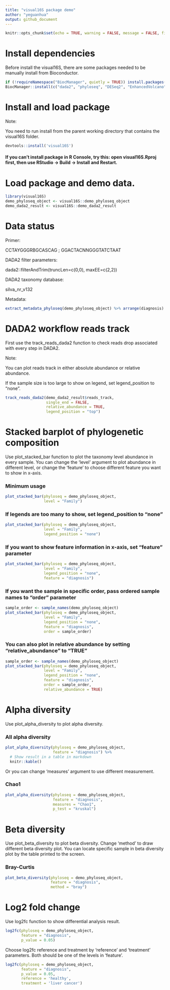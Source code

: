 ```yaml
---
title: "visual16S package demo"
author: "yeguanhua"
output: github_document
---
```


```r
knitr::opts_chunk$set(echo = TRUE, warning = FALSE, message = FALSE, fig.width=10, fig.height=6)
```

# Install dependencies

Before install the visual16S, there are some packages needed to be manually install from Bioconductor.

```r
if (!requireNamespace("BiocManager", quietly = TRUE)) install.packages("BiocManager") #------------------
BiocManager::install(c("dada2", "phyloseq", "DESeq2", "EnhancedVolcano"))
```


# Install and load package

Note: 

You need to run install from the parent working directory that contains the visual16S folder.

```r
devtools::install('visual16S')
```

#### If you can't install package in R Console, try this: open visual16S.Rproj first, then use RStudio → Build → Install and Restart.

# Load package and demo data.

```r
library(visual16S)
demo_phyloseq_object <- visual16S::demo_phyloseq_object
demo_dada2_result <- visual16S::demo_dada2_result
```

# Data status

Primer: 

CCTAYGGGRBGCASCAG ; GGACTACNNGGGTATCTAAT

DADA2 filter parameters: 

dada2::filterAndTrim(truncLen=c(0,0), maxEE=c(2,2))

DADA2 taxonomy database: 

silva_nr_v132

Metadata: 

```r
extract_metadata_phyloseq(demo_phyloseq_object) %>% arrange(diagnosis) %>% knitr::kable()
```

# DADA2 workflow reads track

First use the track_reads_dada2 function to check reads drop associated with every step in DADA2.

Note:

You can plot reads track in either absolute abundance or relative abundance.

If the sample size is too large to show on legend, set legend_position to "none".

```r
track_reads_dada2(demo_dada2_result$reads_track, 
                  single_end = FALSE, 
                  relative_abundance = TRUE, 
                  legend_position = "top")
```

# Stacked barplot of phylogenetic composition

Use plot_stacked_bar function to plot the taxonomy level abundance in every sample. You can change the 'level' argument to plot abundance in different level, or change the 'feature' to choose different feature you want to show in x-axis.

### Minimum usage

```r
plot_stacked_bar(phyloseq = demo_phyloseq_object, 
                 level = "Family")
```

### If legends are too many to show, set legend_position to "none"

```r
plot_stacked_bar(phyloseq = demo_phyloseq_object, 
                 level = "Family", 
                 legend_position = "none")
```

### If you want to show feature information in x-axis, set "feature" parameter

```r
plot_stacked_bar(phyloseq = demo_phyloseq_object, 
                 level = "Family", 
                 legend_position = "none", 
                 feature = "diagnosis")
```

### If you want the sample in specific order, pass ordered sample names to "order" parameter

```r
sample_order <- sample_names(demo_phyloseq_object)
plot_stacked_bar(phyloseq = demo_phyloseq_object, 
                 level = "Family", 
                 legend_position = "none", 
                 feature = "diagnosis", 
                 order = sample_order)
```

### You can also plot in relative abundance by setting "relative_abundance" to "TRUE"

```r
sample_order <- sample_names(demo_phyloseq_object)
plot_stacked_bar(phyloseq = demo_phyloseq_object, 
                 level = "Family", 
                 legend_position = "none", 
                 feature = "diagnosis", 
                 order = sample_order, 
                 relative_abundance = TRUE)
```

# Alpha diversity

Use plot_alpha_diversity to plot alpha diversity. 

### All alpha diversity

```r
plot_alpha_diversity(phyloseq = demo_phyloseq_object, 
                     feature = "diagnosis") %>% 
  # Show result in a table in markdown
  knitr::kable()
```

Or you can change 'measures' argument to use different measurement.

### Chao1

```r
plot_alpha_diversity(phyloseq = demo_phyloseq_object, 
                     feature = "diagnosis", 
                     measures = "Chao1", 
                     p_test = "kruskal")
```

# Beta diversity

Use plot_beta_diversity to plot beta diversity. Change 'method' to draw different beta diversity plot. You can locate specific sample in beta diversity plot by the table printed to the screen.

### Bray-Curtis

```r
plot_beta_diversity(phyloseq = demo_phyloseq_object, 
                    feature = "diagnosis", 
                    method = "bray")
```

# Log2 fold change

Use log2fc function to show differential analysis result.

```r
log2fc(phyloseq = demo_phyloseq_object, 
       feature = "diagnosis", 
       p_value = 0.05)
```

Choose log2fc reference and treatment by 'reference' and 'treatment' parameters. Both should be one of the levels in 'feature'.

```r
log2fc(phyloseq = demo_phyloseq_object, 
       feature = "diagnosis", 
       p_value = 0.05, 
       reference = 'healthy', 
       treatment = 'liver cancer')
```
